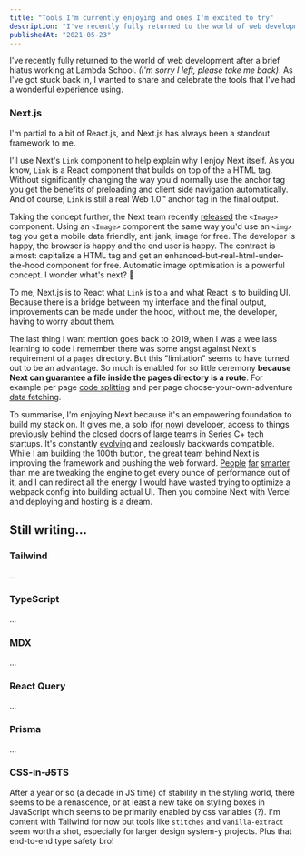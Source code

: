 ```yaml
---
title: "Tools I'm currently enjoying and ones I'm excited to try"
description: "I've recently fully returned to the world of web development after a brief hiatus working at Lambda School. (I'm sorry I left, please take me back). As I've got stuck back in, I wanted to share and celebrate the tools that I've had a wonderful experience using."
publishedAt: "2021-05-23"
---
```


I've recently fully returned to the world of web development after a brief hiatus working at Lambda School. _(I'm sorry I left, please take me back)_. As I've got stuck back in, I wanted to share and celebrate the tools that I've had a wonderful experience using.

### Next.js

I'm partial to a bit of React.js, and Next.js has always been a standout framework to me.

I'll use Next's `Link` component to help explain why I enjoy Next itself. As you know, `Link` is a React component that builds on top of the `a` HTML tag. Without significantly changing the way you'd normally use the anchor tag you get the benefits of preloading and client side navigation automatically. And of course, `Link` is still a real Web 1.0&trade; anchor tag in the final output.

Taking the concept further, the Next team recently [released](https://nextjs.org/blog/next-10#built-in-image-component-and-automatic-image-optimization) the `<Image>` component. Using an `<Image>` component the same way you'd use an `<img>` tag you get a mobile data friendly, anti jank, image for free. The developer is happy, the browser is happy and the end user is happy. The contract is almost: capitalize a HTML tag and get an enhanced-but-real-html-under-the-hood component for free. Automatic image optimisation is a powerful concept. I wonder what's next? 🥁

To me, Next.js is to React what `Link` is to `a` and what React is to building UI. Because there is a bridge between my interface and the final output, improvements can be made under the hood, without me, the developer, having to worry about them.

The last thing I want mention goes back to 2019, when I was a wee lass learning to code I remember there was some angst against Next's requirement of a `pages` directory. But this "limitation" seems to have turned out to be an advantage. So much is enabled for so little ceremony **because Next can guarantee a file inside the pages directory is a route**. For example per page [code splitting](https://nextjs.org/docs/migrating/from-react-router#code-splitting) and per page choose-your-own-adventure [data fetching](https://nextjs.org/docs/basic-features/data-fetching).

To summarise, I'm enjoying Next because it's an empowering foundation to build my stack on. It gives me, a solo ([for now](/delba-resume.pdf)) developer, access to things previously behind the closed doors of large teams in Series C+ tech startups. It's constantly [evolving](https://nextjs.org/conf) and zealously backwards compatible. While I am building the 100th button, the great team behind Next is improving the framework and pushing the web forward. [People](https://github.com/vercel/next.js/graphs/contributors) [far](https://nextjs.org/blog/next-9#google-chrome-collaboration) [smarter](https://nextjs.org/blog/next-10-2#growing-the-team) than me are tweaking the engine to get every ounce of performance out of it, and I can redirect all the energy I would have wasted trying to optimize a webpack config into building actual UI. Then you combine Next with Vercel and deploying and hosting is a dream.

## Still writing...

### Tailwind

...

### TypeScript

...

[//]: <> (I've seen the light and I'm all in.)

### MDX

...

### React Query

...

### Prisma

...

### CSS-in-~~JS~~TS

After a year or so (a decade in JS time) of stability in the styling world, there seems to be a renascence, or at least a new take on styling boxes in JavaScript which seems to be primarily enabled by css variables (?). I'm content with Tailwind for now but tools like `stitches` and `vanilla-extract` seem worth a shot, especially for larger design system-y projects. Plus that end-to-end type safety bro!
